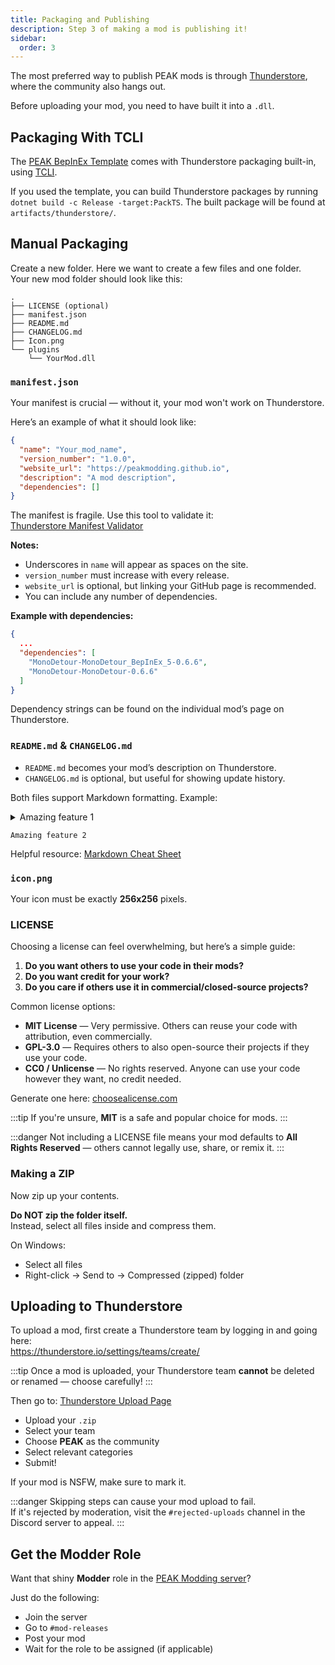 ```yaml
---
title: Packaging and Publishing
description: Step 3 of making a mod is publishing it!
sidebar:
  order: 3
---
```



The most preferred way to publish PEAK mods is through [Thunderstore](https://thunderstore.io/c/peak/), where the community also hangs out.

Before uploading your mod, you need to have built it into a `.dll`.


## Packaging With TCLI

The [PEAK BepInEx Template](<https://github.com/PEAKModding/BepInExTemplate>) comes with Thunderstore packaging built-in, using [TCLI](<https://github.com/thunderstore-io/thunderstore-cli>).

If you used the template, you can build Thunderstore packages by running `dotnet build -c Release -target:PackTS`. The built package will be found at `artifacts/thunderstore/`.

## Manual Packaging

Create a new folder. Here we want to create a few files and one folder.  
Your new mod folder should look like this:

```
.
├── LICENSE (optional)
├── manifest.json
├── README.md
├── CHANGELOG.md
├── Icon.png
└── plugins
    └── YourMod.dll
```

### `manifest.json`

Your manifest is crucial — without it, your mod won't work on Thunderstore.

Here’s an example of what it should look like:

```json
{
  "name": "Your_mod_name",
  "version_number": "1.0.0",
  "website_url": "https://peakmodding.github.io",
  "description": "A mod description",
  "dependencies": []
}
```

The manifest is fragile. Use this tool to validate it:  
[Thunderstore Manifest Validator](https://thunderstore.io/tools/manifest-v1-validator/)

**Notes:**
- Underscores in `name` will appear as spaces on the site.
- `version_number` must increase with every release.
- `website_url` is optional, but linking your GitHub page is recommended.
- You can include any number of dependencies.

**Example with dependencies:**

```json
{
  ...
  "dependencies": [
    "MonoDetour-MonoDetour_BepInEx_5-0.6.6",
    "MonoDetour-MonoDetour-0.6.6"
  ]
}
```

Dependency strings can be found on the individual mod’s page on Thunderstore.

### `README.md` & `CHANGELOG.md`

- `README.md` becomes your mod’s description on Thunderstore.
- `CHANGELOG.md` is optional, but useful for showing update history.

Both files support Markdown formatting. Example:

<details>
<summary> Amazing feature 1 </summary>

- This is an amazing feature for only the best.

</details>

```
Amazing feature 2
```

Helpful resource: [Markdown Cheat Sheet](https://www.markdownguide.org/cheat-sheet/)

### `icon.png`

Your icon must be exactly **256x256** pixels.

### LICENSE

Choosing a license can feel overwhelming, but here’s a simple guide:

1. **Do you want others to use your code in their mods?**
2. **Do you want credit for your work?**
3. **Do you care if others use it in commercial/closed-source projects?**

Common license options:

- **MIT License** — Very permissive. Others can reuse your code with attribution, even commercially.
- **GPL-3.0** — Requires others to also open-source their projects if they use your code.
- **CC0 / Unlicense** — No rights reserved. Anyone can use your code however they want, no credit needed.

Generate one here: [choosealicense.com](https://choosealicense.com/)

:::tip
If you're unsure, **MIT** is a safe and popular choice for mods.
:::

:::danger
Not including a LICENSE file means your mod defaults to **All Rights Reserved** — others cannot legally use, share, or remix it.
:::

### Making a ZIP

Now zip up your contents.

**Do NOT zip the folder itself.**  
Instead, select all files inside and compress them.

On Windows:
- Select all files
- Right-click → Send to → Compressed (zipped) folder

## Uploading to Thunderstore

To upload a mod, first create a Thunderstore team by logging in and going here:  
https://thunderstore.io/settings/teams/create/

:::tip
Once a mod is uploaded, your Thunderstore team **cannot** be deleted or renamed — choose carefully!
:::

Then go to: [Thunderstore Upload Page](https://thunderstore.io/c/peak/create/)

- Upload your `.zip`
- Select your team
- Choose **PEAK** as the community
- Select relevant categories
- Submit!

If your mod is NSFW, make sure to mark it.

:::danger
Skipping steps can cause your mod upload to fail.  
If it's rejected by moderation, visit the `#rejected-uploads` channel in the Discord server to appeal.
:::

## Get the Modder Role

Want that shiny **Modder** role in the [PEAK Modding server](https://discord.gg/SAw86z24rB)?

Just do the following:
- Join the server
- Go to `#mod-releases`
- Post your mod
- Wait for the role to be assigned (if applicable)

<LinkCard
  title="Updating"
  href="/creating-a-mod/updating/"
  description="Update your mod instead of creating a new one"
/>